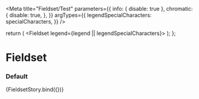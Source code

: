 

<Meta
  title="Fieldset/Test"
  parameters={{
    info: { disable: true },
    chromatic: {
      disable: true,
    },
  }}
  argTypes={{
    legendSpecialCharacters: specialCharacters,
  }}
/>

  return (
    <Fieldset legend={legend || legendSpecialCharacters}>
      <Textbox
        label="First Name"
        labelInline
        labelAlign="right"
        labelWidth={30}
      />
      <Textbox
        label="Last Name"
        labelInline
        labelAlign="right"
        labelWidth={30}
      />
      <Textbox label="Address" labelInline labelAlign="right" labelWidth={30} />
      <Textbox label="City" labelInline labelAlign="right" labelWidth={30} />
      <Textbox label="Country" labelInline labelAlign="right" labelWidth={30} />
      <Textbox
        label="Telephone"
        labelInline
        labelAlign="right"
        labelWidth={30}
      />
    </Fieldset>
  );
};

# Fieldset

### Default

<Canvas>
  <Story
    name="default"
    args={{
      legendSpecialCharacters: undefined,
    }}
  >
    {FieldsetStory.bind({})}
  </Story>
</Canvas>
